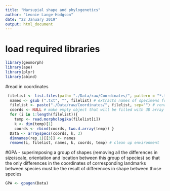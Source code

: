 ```yaml
---
title: "Marsupial shape and phylogenetics"
author: "Leonie Lange-Hodgson"
date: "22 January 2019"
output: html_document
---
```



# load required libraries

```r

library(geomorph)
library(ape)
library(plyr)
library(abind)

```
#read in coordinates
```r
 filelist <- list.files(path= "./Data/raw/Coordinates/", pattern = "*.txt")
  names <- gsub (".txt", "", filelist) # extracts names of specimens from the file name
  filelist <- paste("./Data/raw/Coordinates/", filelist, sep="") # rename with path
  coords <- NULL # make empty object that will be filled with 3D array of coordinate data
  for (i in 1:length(filelist)){
    temp <- read.morphologika(filelist[i])
    k <- dim(temp)[1]
    coords <- rbind(coords, two.d.array(temp)) }
  Data <- arrayspecs(coords, k, 3)
  dimnames(rep.1)[[3]] <- names
  remove(i, filelist, names, k, coords, temp) # clean up environment

```

#GPA - superimposing a group of shapes (removing all the differences in size/scale, orientation and location between this group of species) so that the only differences in the coordinates of corresponding landmarks between species must be the result of differences in shape between those species
```r
GPA <- gpagen(Data)

```